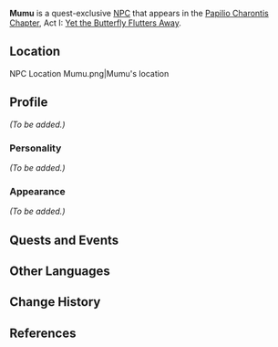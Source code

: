 {{Meta
<!-- Remove this template after adding the missing info -->
|missing_NPC_profile  = yes
}}
{{Character Infobox
|type             = Quest NPC
|image            = NPC Mumu.png
|region           = Liyue
|voiceEN          = [https://www.luisbermudezvo.com/ Luis Bermudez]<ref>Twitter: [https://twitter.com/LuisBermudezVO/status/1356914075553292298 EN VA Self Announcement]</ref><br />{{w|Felecia Angelle}}<ref>Image: [[:File:Felecia Angelle NPC Confirmation.png|EN VA Self Announcement]]</ref><small>(Memory)</small>
}}
'''Mumu''' is a quest-exclusive [[NPC]] that appears in the [[Papilio Charontis Chapter]], Act I: [[Yet the Butterfly Flutters Away]].

==Location==
<gallery hideaddbutton="true" captionalign="center">
NPC Location Mumu.png|Mumu's location
<!--NPC Location Mumu Context.png|Additional context-->
</gallery>

==Profile==
<!-- detailed story/lore information goes here -->
''(To be added.)''

===Personality===
''(To be added.)''

===Appearance===
''(To be added.)''

==Quests and Events==
{{Quest Appearances}}

==Other Languages==
{{Other Languages|default_hidden = 1
|en      = Mumu
|zhs     = 木木
|zhs_rm  = Mùmù
|zht     = 木木
|zht_rm  = Mùmù
|zh_note = Wood Wood
|ja      = 木木
|ja_rm   = Kiki<ref>{{Ref/Quest|Perfect Send-Off|note=Japanese Voice-Over}}</ref>
|ko      = 목석
|ko_rm   = Mokseok
|es      = Mumu
|fr      = Mumu
|ru      = Му Му
|th      = Mumu
|vi      = Mumu
|de      = Mumu
|id      = Mumu
|pt      = Mumu
}}

==Change History==
{{Change History|1.3}}

==References==
{{Reflist}}